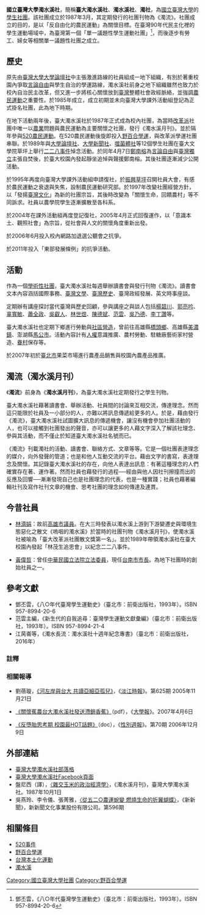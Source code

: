 {{redirect2|濁社|台灣樂團|濁水溪公社}}

'''國立臺灣大學濁水溪社'''，簡稱'''臺大濁水溪社'''、'''濁水溪社'''、'''濁社'''，為[[國立臺灣大學|國立臺灣大學]]的[[學生社團|學生社團]]。該社團成立於1987年3月，其定期發行的社團刊物為《濁流》。社團成立的目的，是以「反自由化的農民運動」為關懷目標。在臺灣90年代民主化裡的學生運動場域中，為臺灣第一個「單一議題性學生運動社團」<ref>鄧丕雲，《八○年代臺灣學生運動史》（臺北市：前衛出版社，1993年）。ISBN 957-8994-20-6</ref>，而後逐步有勞工、婦女等相關單一議題性社團之成立。

==歷史==
原先由[[臺灣大學大學論壇社|臺灣大學大學論壇社]]中主張激進路線的社員組成一地下組織，有別於著重校園內爭取[[言論自由|言論自由]]與學生自治的學運路線，濁水溪社前身之地下組織雖然也致力於校內自治民主改革，但又進一步將核心關懷放到[[臺灣|臺灣]]整體社會政經脈絡，並強調[[農民運動|農民運動]]之重要性。於1985年成立，成立初期並未向臺灣大學課外活動組登記為正式掛名社團，此為地下時期。

在地下活動兩年後，臺大濁水溪社於1987年正式成為校內社團，為當時[[改革派|改革派]]社團中唯一以[[農業|農業]]問題與農民運動為主要關懷之社團，發行《濁水溪月刊》。並於隔年參與[[520事件|520農民運動]]。在520農民運動後旋即投入[[野百合學運|野百合學運]]，與改革派學運社團串聯。於1989年與[[大學論壇社|大學論壇社]]、[[大學新聞社|大學新聞社]]、[[噬菌體社|噬菌體社]]等12個學生社團在臺大文學院草坪上舉行[[二二八事件|二二八事件]]悼念活動。於同年4月7日[[鄭南榕|鄭南榕]]為[[言論自由|言論自由]]與[[臺灣獨立|臺灣獨立]]主張自焚後，於臺大校園內發起靜坐追悼與聲援鄭南榕。其後社團逐漸減少公開活動。

於1995年再度向臺灣大學課外活動組申請復社，於[[振興草坪|振興草坪]]召開社員大會，有感於農民運動之衰退與失焦，設制農民運動研究部。於1997年改變社團經營方針，以「發揚[[臺灣文化|臺灣文化]]」為新的社團宗旨，其後時改變為「關懷生命，回饋農村」等不同訴求。社員以農學院學生逐漸擴散至各科系。

於2004年在課外活動組再度登記復社，2005年4月正式回復運作，以「意識本土、觀照社會」為宗旨，從社會與人文的關懷角度重新出發。

於2006年6月投入校內網路加退選公聽會之抗爭。

於2011年投入「東部發展條例」的抗爭活動。

==活動==
作為一個[[學術性社團|學術性社團]]，臺大濁水溪社每週舉辦讀書會與發行刊物《濁流》。讀書會文本內容涵括國際事務、[[臺灣文學|臺灣文學]]、[[臺灣歷史|臺灣歷史]]、臺灣政經發展、英文時事座談。

定期辦有講座探討當代臺灣與歷史回顧，參與講座之與談人包括[[楊碧川|楊碧川]]、[[郭亮吟|郭亮吟]]、[[辜寬敏|辜寬敏]]、[[蕭全政|蕭全政]]、[[吳叡人|吳叡人]]、[[林世煜|林世煜]]、[[陳德斌|陳德斌]]、[[范雲_(臺灣)|范雲]]、[[吳乃德|吳乃德]]、[[李丁讚|李丁讚]]等。

臺大濁水溪社也定期下鄉進行勞動與[[社區營造|社區營造]]，曾前往高雄縣[[橋頭區|橋頭鄉]]、高雄縣[[美濃區|美濃鎮]]、澎湖縣[[馬公市|馬公市]]。活動內容計有[[人權|人權]]意識推廣、農村勞動、駐糖廠藝術家村營造、[[眷村|眷村]]保存等。

於2007年初於[[臺北市|臺北市]]果菜市場進行農產品銷售與校園內農產品推廣。

==濁流（濁水溪月刊）==

《'''濁流'''》前身為《'''濁水溪月刊'''》，為臺大濁水溪社定期發行之學生刊物。

臺大濁水溪社藉著讀書會、舉辦活動、社員間的討論來互相交流，傳達理念。然而這只能限於社員及一小部分的人，亦難以將訊息傳遞給更多的人。於是，藉由發行《濁流》，臺大濁水溪社試圖擴大訊息的傳遞機會，讓沒有機會參加社團活動的人，也可以接觸到社團發出的聲音，亦可以讓更多的人藉文字深入了解該社理念、參與其活動，而不僅止於知道臺大濁水溪社名號而已。

《濁流》刊載濁社的活動、讀書會、聯絡方式、文章等等。它是一個社團表達理念的媒介，向外發聲的管道；也是和他人互動交流的平台。藉由文字的書寫，表達理念及關懷。其記錄臺大濁水溪社的存在，向他人表達出訊息：有著這種理念的人們確實存在著、運作著。然而社員也藉發行的過程──經由與他人因社刊擦撞而出的反應及回響──漸漸發現自己也是社團理念的代表，也是一種實踐；社員也藉著編輯社刊及寫作社刊文章的機會、思考社團的理念如何傳達及連貫。

==今昔社員==

*[[林滴娟|林滴娟]]：故前[[高雄市|高雄市]][[議員|議員]]。在大三時發表以濁水溪上游到下游變遷史與環境生態惡化之散文《嗚咽的濁水溪》於當時的社團刊物《濁水溪月刊》，使濁水溪社被喻為「臺大改革派社團散文獎第一名」。並於1989年帶領濁水溪社在臺大校園內發起「林茂生追思會」以紀念二二八事件。

*[[黃偉哲|黃偉哲]]：曾任[[中華民國立法院|中華民國立法院]][[立法委員|立法委員]]，現任[[台南市市長|台南市市長]]。為地下社團時的創始社員之一。

==參考文獻==
<div class="references-small">
*鄧丕雲，《八○年代臺灣學生運動史》（臺北市：前衛出版社，1993年）。ISBN 957-8994-20-6
*范雲主編，《新生代的自我追尋：臺灣學生運動文獻彙編》（臺北市：前衛出版社，1993年）。ISBN 957-8994-21-4
*江昺崙等，《濁水長流：濁水溪社十週年紀念專書》（臺北市：前衛出版社，2016年）

===註釋===
<references />

===相關報導===

*劉蓓璇，[http://tkutimes.tku.edu.tw/New/2006/detail.php?seqno=0000013412 《河左岸與台大 共讀亞細亞孤兒》]{{dead link|date=2018年4月 |bot=InternetArchiveBot |fix-attempted=yes }}，《[[淡江時報|淡江時報]]》。第625期 2005年11月21日

*[http://140.119.187.60/material/pdf/8_14_1381p2b.pdf 《關懷蕉農台大濁水溪社發送滯銷香蕉》]{{dead link|date=2018年4月 |bot=InternetArchiveBot |fix-attempted=yes }}（pdf），《[[大學報|大學報]]》。2007年4月6日

*[http://www.sisterhood.org.tw/week/weekdownload/fgwr70.doc 《反墮胎思考期 校園最HOT話題》]{{dead link|date=2018年4月 |bot=InternetArchiveBot |fix-attempted=yes }}（doc），《[[性別週報|性別週報]]》。第70期 2006年12月9日
</div>

== 外部連結 ==

*[http://blog.yam.com/dalawasao 臺灣大學濁水溪社部落格]
*[http://www.facebook.com/pages/Taipei-Taiwan/f5696515/135349963483 臺灣大學濁水溪社Facebook頁面]
*盤尼西（譯），[http://seed.agron.ntu.edu.tw/civilisation/SeedWar/maizeissue.htm 〈雜交玉米的政治經濟學〉]，《濁水溪月刊》，臺灣大學濁水溪社。1987年10月1日
*吳燕玲、李令儀、張菁雅，[https://web.archive.org/web/20071029045920/http://www.new7.com.tw/journal/weekly/old/596/596-035.html 〈從五二○農運蛻變 燃燒生命的折翼蝴蝶〉]，《新新聞》，新新聞文化事業股份有限公司。第596期

==相關條目==
*[[520事件|520事件]]
*[[野百合學運|野百合學運]]
*[[台灣本土化運動|台灣本土化運動]]
*[[濁水溪|濁水溪]]

[[Category:國立臺灣大學社團|Category:國立臺灣大學社團]]
[[Category:野百合學運|Category:野百合學運]]